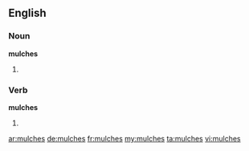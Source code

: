 ==English==

===Noun===
'''mulches'''

# {{plural of|[[mulch]]}}

===Verb===
'''mulches'''

# {{third-person singular of|[[mulch]]}}

[[ar:mulches]]
[[de:mulches]]
[[fr:mulches]]
[[my:mulches]]
[[ta:mulches]]
[[vi:mulches]]
